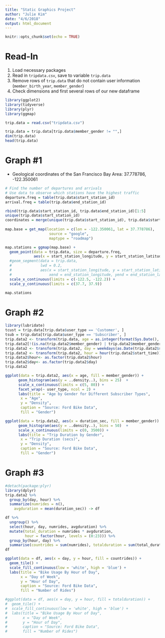 ```yaml
---
title: "Static Graphics Project"
author: "Julie Kim"
date: "4/6/2018"
output: html_document
---
```


```r
knitr::opts_chunk$set(echo = TRUE)
```

Read-In
===

1. Load necessary packages
2. Read in `tripdata.csv`, save to variable `trip.data`
3. Remove rows of `trip.data` that do not contain user information (`member_birth_year`, `member_gender`)
4. Check dimensions and first several rows of our new dataframe

```r
library(ggplot2)
library(tidyverse)
library(plyr)
library(ggmap)

trip.data = read.csv("tripdata.csv")

trip.data = trip.data[trip.data$member_gender != "",]
dim(trip.data)
head(trip.data)
```

Graph #1
===

+ Geological coordinates of the San Francisco Bay Area: 37.778786, -122.350061

```r
# Find the number of departures and arrivals 
# Use data to observe which stations have the highest traffic
departure.freq = table(trip.data$start_station_id)
arrival.freq = table(trip.data$end_station_id)

rbind(trip.data$start_station_id, trip.data$end_station_id)[1:5]
unique(trip.data$start_station_id)
coordinates = merge(unique(trip.data$start_station_id), trip.data$start_station_latitude)
                
map.base = get_map(location = c(lon = -122.350061, lat = 37.778786),
                    source = "google",
                    maptype = "roadmap")

map.stations = ggmap(map.base) + 
  geom_point(data = trip.data, size = departure.freq,
             aes(x = start_station_longitude, y = start_station_latitude)) +
  #geom_segment(data = trip.data, 
  #             lwd = 0.2,
  #             aes(x = start_station_longitude, y = start_station_latitude, 
  #                 xend = end_station_longitude, yend = end_station_latitude)) + 
  scale_x_continuous(limits = c(-122.5, -122.2)) + 
  scale_y_continuous(limits = c(37.7, 37.9))

map.stations
```

Graph #2
===


```r
library(lubridate)
tcust = trip.data[trip.data$user_type == 'Customer', ]
tsub = trip.data[trip.data$user_type == 'Subscriber', ]
trip.data2 <- transform(trip.data, age = as.integer(format(Sys.Date(), "%Y")) - trip.data$member_birth_year)
trip.data2[!(is.na(trip.data2$member_gender) | trip.data2$member_gender==""), ]
trip.data2 <- transform(trip.data2, day = weekdays(as.Date(trip.data2$start_time)))
trip.data2 <- transform(trip.data2, hour = hour(trip.data2$start_time))
trip.data2$hour<- as.factor(trip.data2$hour)
trip.data2$day<- as.factor(trip.data2$day)
trip.data2

```
```r
ggplot(data = trip.data2, aes(x = age, fill = member_gender)) + 
      geom_histogram(aes(y = ..density..), bins = 25)  +  
      scale_x_continuous(limits = c(5, 80)) + 
      facet_wrap(~ user_type, ncol = 2) + 
      labs(title = "Age by Gender for Different Subscriber Types",
       x = "Age",
       y = "Density",
       caption = "Source: Ford Bike Data",
       fill = "Gender")
```

```r
ggplot(data = trip.data2, aes(x = duration_sec, fill = member_gender)) + 
      geom_histogram(aes(y = ..density..), bins = 50)  +  
      scale_x_continuous(limits = c(0, 3500)) + 
      labs(title = "Trip Duration by Gender",
       x = "Trip Duration (secs)",
       y = "Density",
       caption = "Source: Ford Bike Data",
       fill = "Gender")
```

Graph #3
===

```r
#detach(package:plyr)
library(dplyr)
trip.data2 %>%
  group_by(day, hour) %>%
  summarize(numrides = n(),
    avgduration = mean(duration_sec)) -> df

df %>%
  ungroup() %>%
  select(hour, day, numrides, avgduration) %>%
  mutate(total_duration = numrides * avgduration, 
         hour = factor(hour, levels = (0:23))) %>%
  group_by(hour, day) %>%
  summarise(countrides = sum(numrides), totalduration = sum(total_duration)) -> df
df
```

```r
ggplot(data = df, aes(x = day, y = hour, fill = countrides)) + 
  geom_tile() + 
  scale_fill_continuous(low = 'white', high = 'blue') +
  labs(title = "Bike Usage By Hour of Day",
       x = "Day of Week",
       y = "Hour of Day",
       caption = "Source: Ford Bike Data",
       fill = "Number of Rides")

#ggplot(data = df, aes(x = day, y = hour, fill = totalduration)) + 
#  geom_tile() + 
#  scale_fill_continuous(low = 'white', high = 'blue') +
#  labs(title = "Bike Usage By Hour of Day",
#       x = "Day of Week",
#       y = "Hour of Day",
#       caption = "Source: Ford Bike Data",
#       fill = "Number of Rides")
```